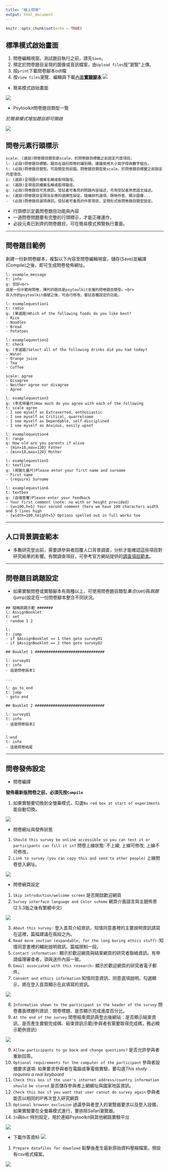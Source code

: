```yaml
---
title: "線上問卷"
output: html_document
---
```


```r
knitr::opts_chunk$set(echo = TRUE)
```


## 標準模式啟始畫面 {}

1. 問卷編輯視窗。測試題目執行之前，請先`Save`。
2. 預定於問卷題目呈現的圖像或音訊檔案，由`Upload files`按"瀏覽"上傳。
3. 按`print`下載問卷腳本odt檔
4. 按`view files`瀏覽、編輯與下載[內置**實驗腳本**](https://hackmd.io/hm00LyR8RR6VhKSg2uE3Bg#%E7%B5%90%E5%90%88%E5%95%8F%E5%8D%B7%E7%99%BC%E4%BD%88%E5%AF%A6%E9%A9%97)
![](https://i.imgur.com/MI1gzp3.png)

- 簡易模式啟始畫面

![](https://i.imgur.com/cvOHqeB.png)

- Psytoolkit問卷題目類型一覽

*於簡易模式增加題目即可開啟*

![](https://i.imgur.com/R426EQj.png)


## 問卷元素行頭標示

```
scale: (選設)問卷題目類型是scale，於問卷題目標籤之前設定尺度項目。
l: (必設)問卷題目標籤。題目在這份問卷的識別碼，建議使用大小寫字母與數字組合。
t: (必設)問卷題目類型。可設類型見前圖。問卷題目類型是scale，於問卷題目標籤之前設定尺度項目。
i: (選設)呈現圖片檔案名稱或取得路徑。
a: (選設)呈現音訊檔案名稱或取得路徑。
q: (必設)問卷題目可見資訊。受試者可看見的問題內容描述，可用受試者熟悉語文描述。
o: (選設)問卷題目呈現及反應的選擇性設定。隨機排列選項、限時作答、顯示圖像...
-  (必設)問卷題目選項資訊。受試者可看見的作答項目，呈現形式依問卷題目類型設定。
```

- 行頭標示定義問卷題目功能與內容
- 一道問卷問題要有完整的行頭標示，才能正確運作。 
- 必設元素已到齊的問卷題目，可在簡易模式預覽執行畫面。

---

## 問卷題目範例

創建一份新問卷腳本，複製以下內容至問卷編輯視窗，儲存(Save)並編譯(Compile)之後，即可生成問卷發佈網址。

```
l: example_message
t: info
q: 您好<br>
這是一份示範用問卷，陳列的題目是psytoolkit支援的問卷題目類型。<br>
存入你的psytoolkit帳號之後，可自行修改，嘗試各種設定的功能。

l: examplequestion1
t: radio
q: (單選題)Which of the following foods do you like best?
- Rice
- Noodles
- Bread
- Potatoes

l: examplequestion2
t: check
q: (多選題)Select all of the following drinks did you had today?
- Water
- Orange juice
- Tea
- Coffee

scale: agree
- Disagree
- Neither agree nor disagree
- Agree

l: examplequestion3
q: (李克特量尺)How much do you agree with each of the following
t: scale agree
- I see myself as Extraverted, enthusiastic
- I see myself as Critical, quarrelsome
- I see myself as Dependable, self-disciplined
- I see myself as Anxious, easily upset

l: examplequestion4
t: range
q: How old are you parents if alive
- {min=18,max=120} Father
- {min=18,max=120} Mother

l: examplequestion5
t: textline
q: (視覺化量尺)Please enter your first name and surname
- First name
- {require} Surname

l: examplequestion6
t: textbox
q: (自填答覆)Please enter your feedback
- Your first comment (note: no with or height provided)
- {w=100,h=5} Your second comment (here we have 100 characters width and 5 lines high
- {width=100,height=5} Options spelled out in full works too

```

---

## 人口背景調查範本 

- 多數研究登出前，需要請參與者回覆人口背景調查，分析才能確認這些項目對研究結果的影響。有關調查項目，可參考官方網站提供的[調查項目範本](https://www.psytoolkit.org/survey-library/demographics.html)。

---

## 問卷題目跳題設定

- 如果實驗問卷或實驗腳本有兩種以上，可使用問卷題目類型*集合*(set)與*跳題*(jump)設定在一份問卷腳本整合不同狀況。

```
## 隨機跳題示範 #######
l: AssignBooklet
t: set
- random 1 2

l:
t: jump
- if $AssignBooklet == 1 then goto survey01
- if $AssignBooklet == 2 then goto survey02

## Booklet 1 ###############################

l: survey01
t: info
- 這是問卷版本1

...

l: go_to_end
t: jump
- goto end

## Booklet 2 ###############################

l: survey01
t: info
- 這是問卷版本2


l:end
t: info
- 這是問卷結尾

```

---

## 問卷發佈設定

- 問卷編譯

**發佈最新版問卷之前，必須先按`Compile`**

1. 如果實驗要切換到全螢幕模式，勾選`No red box at start of experiments`能自動切換。

![](https://i.imgur.com/4ojpT0D.png)


- 問卷網址與發佈狀態

1. `Should this survey be online accessible so you can test it or participants can fill it in?` 問卷上線狀態: 不上線; 上線可修改; 上線不可修改。
2. `Link to survey (you can copy this and send to other people)` 上線問卷登入網址。

![](https://i.imgur.com/K3GRqWR.png)



- 問卷網頁設定

1. `Skip introduction/welcome screen` 是否開啟歡迎網頁
2. `Survey interface language and Color scheme` 網頁介面語言與主題佈景(2.5.3版之後有繁體中文)

![](https://i.imgur.com/oxvAxgS.png)


3. `About this survey:` 登入首頁介紹資訊，知情同意書裡的主要說明資訊請寫在這裡，篇幅建議在兩段之內。
4. `Read more section (expandable, for the long boring ethics stuff):`知情同意書裡的輔助說明資訊，篇幅限制一段。
5. `Contact information:` 顯示於歡迎網頁與結束網頁的研究者聯絡資訊。有申請倫理審查者，須與送件內容一致。
6. `Email associated with this research:` 顯示於歡迎網頁的研究者電子郵件。
7. `Consent and ethics information` 知情同意資訊、同意選項說明。勾選顯示，將在登入首頁顯示在此填寫的資訊。

![](https://i.imgur.com/aIrOlVK.png)


8. `Information shown to the participant in the header of the survey` 問卷畫面標題列資訊：問卷標題、是否顯示完成進度百分比。
9. `At the end of the survey` 問卷結束資訊與登出後網站：是否顯示結束資訊、是否產生實驗完成碼、結束資訊示範(參與者有需要取得完成碼，務必顯示範例資訊)

![](https://i.imgur.com/hSurG27.png)


9. `Allow participants to go back and change questions?` 是否允許參與者重新回答。
10. `Optional requirements for the computer of the participant` 參與者設備要求選項: 如果要求參與者在電腦或筆電做實驗，要勾選*This study requires a real keyboard*
11. `Check this box if the user's internet address/country information should be stored` 是否儲存參與者上網網址與國家地區資訊。
12. `Check this box if you want that user cannot do survey again` 參與者能否以相同的IP再次登入研究網頁
13. `Optional browser exclusion` 過濾參與者登入的瀏覽器要求以及登入設備，如果實驗要在全螢幕模式進行，要排除Safari瀏覽器。
14. `In`與`Out` 特別設定，用於連結Psytoolkit與其他網路實驗平台

![](https://i.imgur.com/k0hlrSu.png)



- 下載作答資料
![](https://i.imgur.com/kKZB7u7.png)

1. `Prepare datafiles for download` 點擊後產生最新原始資料壓縮檔案。預設有csv格式檔案。

![](https://i.imgur.com/JUMLpjy.png)

